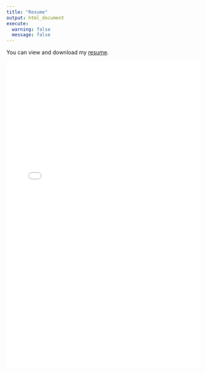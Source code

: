 ```yaml
---
title: "Resume"
output: html_document
execute: 
  warning: false
  message: false
---
```


You can view and download my [resume](Denhart, Chloe Resume.pdf).

<iframe src="Denhart, Chloe Resume.pdf" width="100%" height="800" style="border: none;"></iframe>
